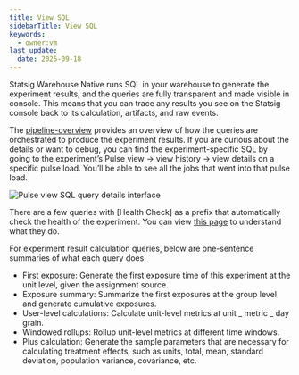 ```yaml
---
title: View SQL
sidebarTitle: View SQL
keywords:
  - owner:vm
last_update:
  date: 2025-09-18
---
```


Statsig Warehouse Native runs SQL in your warehouse to generate the experiment results, and the queries are fully transparent and made visible in console. This means that you can trace any results you see on the Statsig console back to its calculation, artifacts, and raw events.

The [pipeline-overview](/statsig-warehouse-native/pipeline-overview) provides an overview of how the queries are orchestrated to produce the experiment results. If you are curious about the details or want to debug, you can find the experiment-specific SQL by going to the experiment’s Pulse view -> view history -> view details on a specific pulse load. You’ll be able to see all the jobs that went into that pulse load.

![Pulse view SQL query details interface](https://github.com/statsig-io/docs/assets/139815787/f34e1265-e303-4705-b8cd-1a170a2af91e)

There are a few queries with [Health Check] as a prefix that automatically check the health of the experiment. You can view [this page](/statsig-warehouse-native/features/monitor-an-experiment) to understand what they do.

For experiment result calculation queries, below are one-sentence summaries of what each query does.

- First exposure: Generate the first exposure time of this experiment at the unit level, given the assignment source.
- Exposure summary: Summarize the first exposures at the group level and generate cumulative exposures.
- User-level calculations: Calculate unit-level metrics at unit _ metric _ day grain.
- Windowed rollups: Rollup unit-level metrics at different time windows.
- Plus calculation: Generate the sample parameters that are necessary for calculating treatment effects, such as units, total, mean, standard deviation, population variance, covariance, etc.
